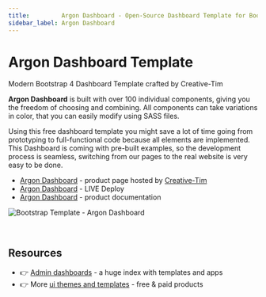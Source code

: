 ```yaml
---
title:         Argon Dashboard - Open-Source Dashboard Template for Bootstrap 4
sidebar_label: Argon Dashboard
---
```


# Argon Dashboard Template

<SubHeading>Modern Bootstrap 4 Dashboard Template crafted by Creative-Tim</SubHeading>

**Argon Dashboard** is built with over 100 individual components, giving you the freedom of choosing and combining. All components can take variations in color, that you can easily modify using SASS files.

Using this free dashboard template you might save a lot of time going from prototyping to full-functional code because all elements are implemented. This Dashboard is coming with pre-built examples, so the development process is seamless, switching from our pages to the real website is very easy to be done.

- [Argon Dashboard](https://bit.ly/2KEZQiF) - product page hosted by [Creative-Tim](../partners/creative-tim.mdx)
- [Argon Dashboard](https://bit.ly/3vGM9Sm) - LIVE Deploy
- [Argon Dashboard](https://bit.ly/3h0Nj7q) - product documentation

![Bootstrap Template - Argon Dashboard](../../../static/assets/docs-cover-argon.jpg)

<br />

## Resources

- 👉 [Admin dashboards](https://www.admin-dashboards.com/) - a huge index with templates and apps
- 👉 More [ui themes and templates](https://www.ui-themes.com/) - free & paid products
